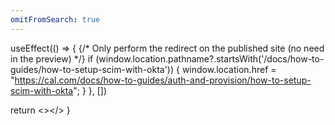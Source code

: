 ```yaml
---
omitFromSearch: true
---
```



  useEffect(() => {
    {/* Only perform the redirect on the published site (no need in the preview) */}
    if (window.location.pathname?.startsWith('/docs/how-to-guides/how-to-setup-scim-with-okta')) {
      window.location.href = "https://cal.com/docs/how-to-guides/auth-and-provision/how-to-setup-scim-with-okta";
    }
  }, [])
  
  return <></>
}

<Redirect />
